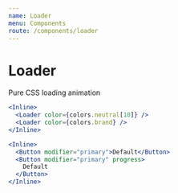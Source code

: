 ```yaml
---
name: Loader
menu: Components
route: /components/loader
---
```



# Loader

Pure CSS loading animation

```jsx react-live
<Inline>
  <Loader color={colors.neutral[10]} />
  <Loader color={colors.brand} />
</Inline>
```

```jsx react-live
<Inline>
  <Button modifier="primary">Default</Button>
  <Button modifier="primary" progress>
    Default
  </Button>
</Inline>
```

